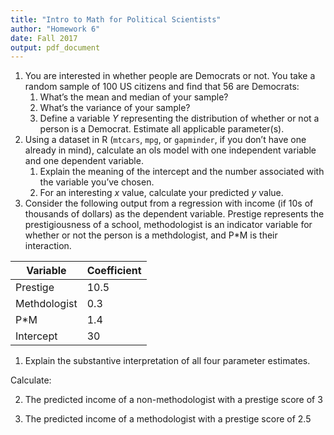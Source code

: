 ```yaml
---
title: "Intro to Math for Political Scientists"
author: "Homework 6"
date: Fall 2017
output: pdf_document
---
```


1. You are interested in whether people are Democrats or not. You take
   a random sample of 100 US citizens and find that 56 are Democrats:
     1. What's the mean and median of your sample?
     2. What's the variance of your sample?
     3. Define a variable $Y$ representing the distribution of whether
        or not a person is a Democrat. Estimate all applicable
        parameter(s).
   
2. Using a dataset in R (`mtcars`, `mpg`, or `gapminder`, if you
   don't have one already in mind), calculate an ols model with one
   independent variable and one dependent variable. 
     1. Explain the meaning of the intercept and the number associated
        with the variable you've chosen.
     2. For an interesting $x$ value, calculate your predicted $y$
        value. 

3. Consider the following output from a regression with income (if 10s
of thousands of dollars) as the dependent variable. Prestige
represents the prestigiousness of a school, methodologist is an indicator
variable for whether or not the person is a methdologist, and P*M is
their interaction. 

| Variable     | Coefficient |
|--------------+-------------|
| Prestige     |        10.5 |
| Methdologist |         0.3 |
| P*M          |         1.4 |
| Intercept    |          30 |

1. Explain the substantive interpretation of all four parameter estimates. 

Calculate: 

2. The predicted income of a non-methodologist with a prestige score of 3

3. The predicted income of a methodologist with a prestige score of 2.5


